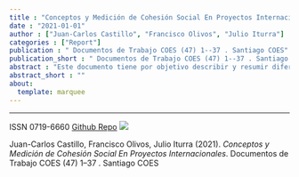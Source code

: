 ```yaml
---
title : "Conceptos y Medición de Cohesión Social En Proyectos Internacionales"
date : "2021-01-01"
author : ["Juan-Carlos Castillo", "Francisco Olivos", "Julio Iturra"]
categories : ["Report"]
publication : " Documentos de Trabajo COES (47) 1--37 . Santiago COES"
publication_short : " Documentos de Trabajo COES (47) 1--37 . Santiago COES"
abstract : "Este documento tiene por objetivo describir y resumir diferentes aproximaciones conceptuales y metodológicas hacia el concepto de cohesión social. Originalmente fue desarrollado para servir como insumo en la generación del Observatorio de Cohesión Social (OCS) del Centro de Estudios de Conflicto y Cohesión Social (COES), cuyo objetivo es proponer indicadores de cohesión social con foco en América Latina basados en datos secundarios y permitir la realización de análisis en una plataforma interactiva."
abstract_short : ""
about:
  template: marquee
---
```

---
ISSN 0719-6660
[Github Repo](https://github.com/ocscoes/concepto-medicion)
![](https://raw.githubusercontent.com/ocscoes/concepto-medicion/main/portada.png)


::: {.callout-note title="How to cite this work"}

Juan-Carlos Castillo, Francisco Olivos, Julio Iturra (2021). *Conceptos y Medición de Cohesión Social En Proyectos Internacionales*.  Documentos de Trabajo COES (47) 1--37 . Santiago COES

:::

